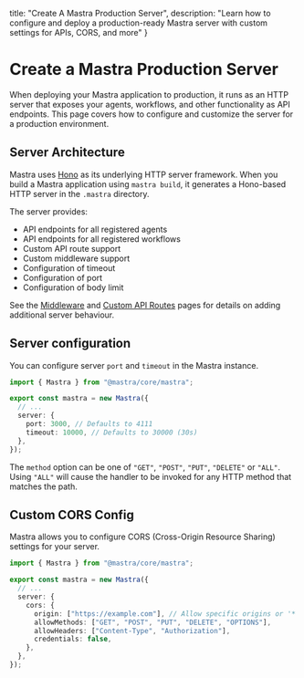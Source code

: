   title: "Create A Mastra Production Server",
  description: "Learn how to configure and deploy a production-ready Mastra server with custom settings for APIs, CORS, and more"
}

# Create a Mastra Production Server

When deploying your Mastra application to production, it runs as an HTTP server that exposes your agents, workflows, and other functionality as API endpoints. This page covers how to configure and customize the server for a production environment.

## Server Architecture

Mastra uses [Hono](https://hono.dev) as its underlying HTTP server framework. When you build a Mastra application using `mastra build`, it generates a Hono-based HTTP server in the `.mastra` directory.

The server provides:

- API endpoints for all registered agents
- API endpoints for all registered workflows
- Custom API route support
- Custom middleware support
- Configuration of timeout
- Configuration of port
- Configuration of body limit

See the [Middleware](/docs/server-db/middleware) and
[Custom API Routes](/docs/server-db/custom-api-routes) pages for details on
adding additional server behaviour.

## Server configuration

You can configure server `port` and `timeout` in the Mastra instance.

```typescript filename="src/mastra/index.ts" copy showLineNumbers
import { Mastra } from "@mastra/core/mastra";

export const mastra = new Mastra({
  // ...
  server: {
    port: 3000, // Defaults to 4111
    timeout: 10000, // Defaults to 30000 (30s)
  },
});
```

The `method` option can be one of `"GET"`, `"POST"`, `"PUT"`,
`"DELETE"` or `"ALL"`. Using `"ALL"` will cause the handler to be
invoked for any HTTP method that matches the path.

## Custom CORS Config

Mastra allows you to configure CORS (Cross-Origin Resource Sharing) settings for your server.

```typescript filename="src/mastra/index.ts" copy showLineNumbers
import { Mastra } from "@mastra/core/mastra";

export const mastra = new Mastra({
  // ...
  server: {
    cors: {
      origin: ["https://example.com"], // Allow specific origins or '*' for all
      allowMethods: ["GET", "POST", "PUT", "DELETE", "OPTIONS"],
      allowHeaders: ["Content-Type", "Authorization"],
      credentials: false,
    },
  },
});
```